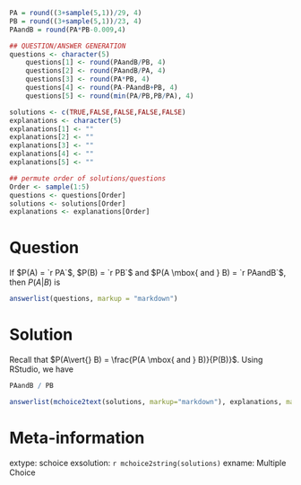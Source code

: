 ```r
PA = round((3+sample(5,1))/29, 4)
PB = round((3+sample(5,1))/23, 4)
PAandB = round(PA*PB-0.009,4)

## QUESTION/ANSWER GENERATION
questions <- character(5)
    questions[1] <- round(PAandB/PB, 4)
    questions[2] <- round(PAandB/PA, 4)
    questions[3] <- round(PA*PB, 4)
    questions[4] <- round(PA-PAandB+PB, 4)
    questions[5] <- round(min(PA/PB,PB/PA), 4)

solutions <- c(TRUE,FALSE,FALSE,FALSE,FALSE)
explanations <- character(5)
explanations[1] <- ""
explanations[2] <- ""
explanations[3] <- ""
explanations[4] <- ""
explanations[5] <- ""

## permute order of solutions/questions
Order <- sample(1:5)
questions <- questions[Order]
solutions <- solutions[Order]
explanations <- explanations[Order]  
```


Question
========

If $P(A) = `r PA`$, $P(B) = `r PB`$ and $P(A \mbox{ and } B) = `r PAandB`$, then
$P(A\vert{} B)$ is

```r
answerlist(questions, markup = "markdown")
```

Solution
========

Recall that $P(A\vert{} B) = \frac{P(A \mbox{ and } B)}{P(B)}$. Using RStudio, we have

```r
PAandB / PB
```

```r
answerlist(mchoice2text(solutions, markup="markdown"), explanations, markup = "markdown")
```

Meta-information
================

extype: schoice
exsolution: `r mchoice2string(solutions)`
exname: Multiple Choice
